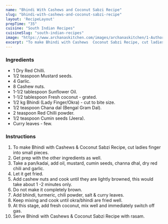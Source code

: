 ---
name: "Bhindi With Cashews and Coconut Sabzi Recipe"
slug: "bhindi-with-cashews-and-coconut-sabzi-recipe"
layout: 'RecipeLayout'
prepTime: "35"
cuisine: "South Indian Recipes"
cuisineSlug: "south-indian-recipes"
image: "https://www.archanaskitchen.com/images/archanaskitchen/1-Author/Neeru_Srikanth/Ladies_finger_with_Cashews__Coconut.jpg"
excerpt: "To make Bhindi with Cashews  Coconut Sabzi Recipe, cut ladies finger into small pieces"
---

### Ingredients

- 1 Dry Red Chilli.
- 1/2 teaspoon Mustard seeds.
- 4 Garlic.
- 8 Cashew nuts.
- 1-1/2 tablespoon Sunflower Oil.
- 1-1/2 tablespoon Fresh coconut - grated.
- 1/2 kg Bhindi (Lady Finger/Okra) - cut to bite size.
- 1/2 teaspoon Chana dal (Bengal Gram Dal).
- 2 teaspoon Red Chilli powder.
- 1/2 teaspoon Cumin seeds (Jeera).
- Curry leaves - few.

### Instructions

1. To make Bhindi with Cashews & Coconut Sabzi Recipe, cut ladies finger into small pieces.
1. Get prep with the other ingredients as well.
1. Take a pan/kadai, add oil, mustard, cumin seeds, channa dhal, dry red chili and garlic.
1. Let it get fried.
1. Add cashew nuts and cook until they are lightly browned, this would take about 1 -2 minutes only.
1. Do not make it completely brown.
1. Add bhindi, turmeric, chili powder, salt & curry leaves.
1. Keep mixing and cook until okra/bhindi are fried well.
1. At this stage, add fresh coconut, mix well and immediately switch off gas.
1. Serve Bhindi with Cashews & Coconut Sabzi Recipe with rasam.
